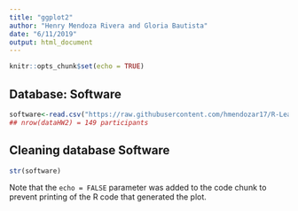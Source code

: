 ```yaml
---
title: "ggplot2"
author: "Henry Mendoza Rivera and Gloria Bautista"
date: "6/11/2019"
output: html_document
---
```


```r
knitr::opts_chunk$set(echo = TRUE)
```

## Database: Software


```r
software<-read.csv("https://raw.githubusercontent.com/hmendozar17/R-Learning/master/softwareECSV.csv", header=TRUE)
## nrow(dataHW2) = 149 participants
```

## Cleaning database Software

```r
str(software)
```

Note that the `echo = FALSE` parameter was added to the code chunk to prevent printing of the R code that generated the plot.
